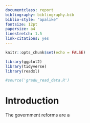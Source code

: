 ```yaml
---
documentclass: report
bibliography: bibliography.bib
biblio-style: "apalike"
fontsize: 12pt
papersize: a4
linestretch: 1.5
link-citations: yes
---
```


```r
knitr::opts_chunk$set(echo = FALSE)

library(ggplot2)
library(tidyverse)
library(readxl)

#source('gradu_read_data.R')
```

# Introduction {#intro}

The government reforms are a 
